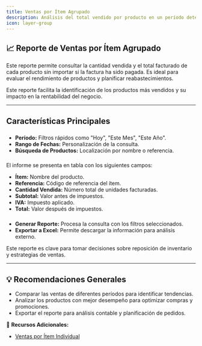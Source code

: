 ```yaml
---
title: Ventas por Ítem Agrupado
description: Análisis del total vendido por producto en un período determinado, independientemente del pago.
icon: layer-group
---
```


## 📈 Reporte de Ventas por Ítem Agrupado

Este reporte permite consultar la cantidad vendida y el total facturado de cada producto sin importar si la factura ha sido pagada. Es ideal para evaluar el rendimiento de productos y planificar reabastecimientos.

<Info>
Este reporte facilita la identificación de los productos más vendidos y su impacto en la rentabilidad del negocio.
</Info>

---

## Características Principales

### <Card title="Opciones de Filtro">
  - **Período:** Filtros rápidos como "Hoy", "Este Mes", "Este Año".
  - **Rango de Fechas:** Personalización de la consulta.
  - **Búsqueda de Productos:** Localización por nombre o referencia.
</Card>

### <Card title="Estructura del Reporte">
  El informe se presenta en tabla con los siguientes campos:
  - **Ítem:** Nombre del producto.
  - **Referencia:** Código de referencia del ítem.
  - **Cantidad Vendida:** Número total de unidades facturadas.
  - **Subtotal:** Valor antes de impuestos.
  - **IVA:** Impuesto aplicado.
  - **Total:** Valor después de impuestos.
</Card>

### <Card title="Acciones Disponibles">
  - **Generar Reporte:** Procesa la consulta con los filtros seleccionados.
  - **Exportar a Excel:** Permite descargar la información para análisis externo.
</Card>

<Tip>
Este reporte es clave para tomar decisiones sobre reposición de inventario y estrategias de ventas.
</Tip>

---

## 💡 Recomendaciones Generales

- Comparar las ventas de diferentes períodos para identificar tendencias.
- Analizar los productos con mejor desempeño para optimizar compras y promociones.
- Exportar el reporte para análisis contable y planificación de pedidos.

📌 **Recursos Adicionales:**
- [Ventas por Ítem Individual](https://ayuda.gestoru.com/reportes/reportes-logisticos/ventas-items-individual)
